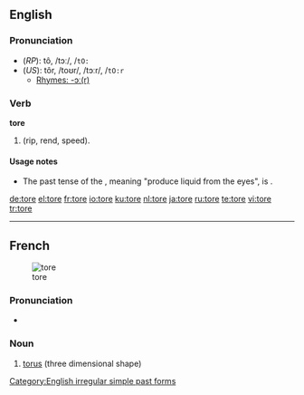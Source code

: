 {{see|Tore}}
==English==

===Pronunciation===
*(''RP''): tô, /tɔː/, /<tt>tO:</tt>
*(''US''): tôr, /toʊr/, /tɔːr/, /<tt>tO:r</tt>
**[[rhymes:English:-ɔː(r)|Rhymes: -ɔː(r)]]

===Verb===
'''tore'''
# {{simple past of|[[tear]]|nodot=9}} (rip, rend, speed).
====Usage notes====
*The past tense of the {{term|tear}}, meaning "produce liquid from the eyes", is {{term|teared}}.

[[Category:English irregular simple past forms]]

[[de:tore]]
[[el:tore]]
[[fr:tore]]
[[io:tore]]
[[ku:tore]]
[[nl:tore]]
[[ja:tore]]
[[ru:tore]]
[[te:tore]]
[[vi:tore]]
[[tr:tore]]

----
{{rfc-auto|sort languages}}
==French==
{{wikipedia|lang=fr}}
[[Image:Torus.jpg|thumb|tore]]

===Pronunciation===
* {{IPA|/tɔʁ/|lang=fr}}

===Noun===
{{infl|fr|noun|g=m}}

# [[torus]] (three dimensional shape)

{{tbot entry|French|torus|2008|April|fr}}